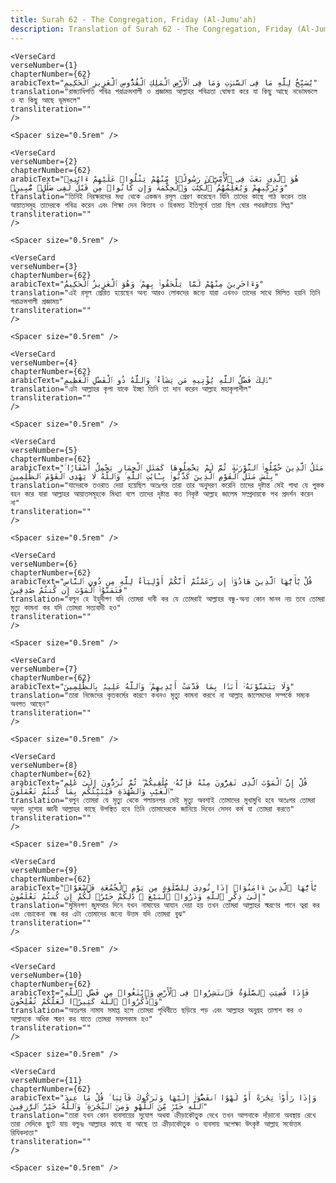 ```yaml
---
title: Surah 62 - The Congregation, Friday (Al-Jumu'ah)  
description: Translation of Surah 62 - The Congregation, Friday (Al-Jumu'ah) in Bangla
---
```







    <VerseCard 
    verseNumber={1}
    chapterNumber={62}
    arabicText="يُسَبِّحُ لِلَّهِ مَا فِى ٱلسَّمَٰوَٰتِ وَمَا فِى ٱلْأَرْضِ ٱلْمَلِكِ ٱلْقُدُّوسِ ٱلْعَزِيزِ ٱلْحَكِيمِ"
    translation="রাজ্যাধিপতি পবিত্র পরাক্রমশালী ও প্রজ্ঞাময় আল্লাহর পবিত্রতা ঘোষণা করে যা কিছু আছে নভোমন্ডলে ও যা কিছু আছে ভূমন্ডলে"
    transliteration=""
    />

    <Spacer size="0.5rem" />
                
    <VerseCard 
    verseNumber={2}
    chapterNumber={62}
    arabicText="هُوَ ٱلَّذِى بَعَثَ فِى ٱلْأُمِّيِّۦنَ رَسُولًۭا مِّنْهُمْ يَتْلُوا۟ عَلَيْهِمْ ءَايَٰتِهِۦ وَيُزَكِّيهِمْ وَيُعَلِّمُهُمُ ٱلْكِتَٰبَ وَٱلْحِكْمَةَ وَإِن كَانُوا۟ مِن قَبْلُ لَفِى ضَلَٰلٍۢ مُّبِينٍۢ"
    translation="তিনিই নিরক্ষরদের মধ্য থেকে একজন রসূল প্রেরণ করেছেন যিনি তাদের কাছে পাঠ করেন তার আয়াতসমূহ তাদেরকে পবিত্র করেন এবং শিক্ষা দেন কিতাব ও হিকমত ইতিপূর্বে তারা ছিল ঘোর পথভ্রষ্টতায় লিপ্ত"
    transliteration=""
    />

    <Spacer size="0.5rem" />
                
    <VerseCard 
    verseNumber={3}
    chapterNumber={62}
    arabicText="وَءَاخَرِينَ مِنْهُمْ لَمَّا يَلْحَقُوا۟ بِهِمْ ۚ وَهُوَ ٱلْعَزِيزُ ٱلْحَكِيمُ"
    translation="এই রসূল প্রেরিত হয়েছেন অন্য আরও লোকদের জন্যে যারা এখনও তাদের সাথে মিলিত হয়নি তিনি পরাক্রমশালী প্রজ্ঞাময়"
    transliteration=""
    />

    <Spacer size="0.5rem" />
                
    <VerseCard 
    verseNumber={4}
    chapterNumber={62}
    arabicText="ذَٰلِكَ فَضْلُ ٱللَّهِ يُؤْتِيهِ مَن يَشَآءُ ۚ وَٱللَّهُ ذُو ٱلْفَضْلِ ٱلْعَظِيمِ"
    translation="এটা আল্লাহর কৃপা যাকে ইচ্ছা তিনি তা দান করেন আল্লাহ মহাকৃপাশীল"
    transliteration=""
    />

    <Spacer size="0.5rem" />
                
    <VerseCard 
    verseNumber={5}
    chapterNumber={62}
    arabicText="مَثَلُ ٱلَّذِينَ حُمِّلُوا۟ ٱلتَّوْرَىٰةَ ثُمَّ لَمْ يَحْمِلُوهَا كَمَثَلِ ٱلْحِمَارِ يَحْمِلُ أَسْفَارًۢا ۚ بِئْسَ مَثَلُ ٱلْقَوْمِ ٱلَّذِينَ كَذَّبُوا۟ بِـَٔايَٰتِ ٱللَّهِ ۚ وَٱللَّهُ لَا يَهْدِى ٱلْقَوْمَ ٱلظَّٰلِمِينَ"
    translation="যাদেরকে তওরাত দেয়া হয়েছিল অতঃপর তারা তার অনুসরণ করেনি তাদের দৃষ্টান্ত সেই গাধা যে পুস্তক বহন করে যারা আল্লাহর আয়াতসমূহকে মিথ্যা বলে তাদের দৃষ্টান্ত কত নিকৃষ্ট আল্লাহ জালেম সম্প্রদায়কে পথ প্রদর্শন করেন না"
    transliteration=""
    />

    <Spacer size="0.5rem" />
                
    <VerseCard 
    verseNumber={6}
    chapterNumber={62}
    arabicText="قُلْ يَٰٓأَيُّهَا ٱلَّذِينَ هَادُوٓا۟ إِن زَعَمْتُمْ أَنَّكُمْ أَوْلِيَآءُ لِلَّهِ مِن دُونِ ٱلنَّاسِ فَتَمَنَّوُا۟ ٱلْمَوْتَ إِن كُنتُمْ صَٰدِقِينَ"
    translation="বলুন হে ইহুদীগণ যদি তোমরা দাবী কর যে তোমরাই আল্লাহর বন্ধু-অন্য কোন মানব নয় তবে তোমরা মৃত্যু কামনা কর যদি তোমরা সত্যবাদী হও"
    transliteration=""
    />

    <Spacer size="0.5rem" />
                
    <VerseCard 
    verseNumber={7}
    chapterNumber={62}
    arabicText="وَلَا يَتَمَنَّوْنَهُۥٓ أَبَدًۢا بِمَا قَدَّمَتْ أَيْدِيهِمْ ۚ وَٱللَّهُ عَلِيمٌۢ بِٱلظَّٰلِمِينَ"
    translation="তারা নিজেদের কৃতকর্মের কারণে কখনও মৃত্যু কামনা করবে না আল্লাহ জালেমদের সম্পর্কে সম্যক অবগত আছেন"
    transliteration=""
    />

    <Spacer size="0.5rem" />
                
    <VerseCard 
    verseNumber={8}
    chapterNumber={62}
    arabicText="قُلْ إِنَّ ٱلْمَوْتَ ٱلَّذِى تَفِرُّونَ مِنْهُ فَإِنَّهُۥ مُلَٰقِيكُمْ ۖ ثُمَّ تُرَدُّونَ إِلَىٰ عَٰلِمِ ٱلْغَيْبِ وَٱلشَّهَٰدَةِ فَيُنَبِّئُكُم بِمَا كُنتُمْ تَعْمَلُونَ"
    translation="বলুন তোমরা যে মৃত্যু থেকে পলায়নপর সেই মৃত্যু অবশ্যই তোমাদের মুখামুখি হবে অতঃপর তোমরা অদৃশ্য দৃশ্যের জ্ঞানী আল্লাহর কাছে উপস্থিত হবে তিনি তোমাদেরকে জানিয়ে দিবেন সেসব কর্ম যা তোমরা করতে"
    transliteration=""
    />

    <Spacer size="0.5rem" />
                
    <VerseCard 
    verseNumber={9}
    chapterNumber={62}
    arabicText="يَٰٓأَيُّهَا ٱلَّذِينَ ءَامَنُوٓا۟ إِذَا نُودِىَ لِلصَّلَوٰةِ مِن يَوْمِ ٱلْجُمُعَةِ فَٱسْعَوْا۟ إِلَىٰ ذِكْرِ ٱللَّهِ وَذَرُوا۟ ٱلْبَيْعَ ۚ ذَٰلِكُمْ خَيْرٌۭ لَّكُمْ إِن كُنتُمْ تَعْلَمُونَ"
    translation="মুমিনগণ জুমআর দিনে যখন নামাযের আযান দেয়া হয় তখন তোমরা আল্লাহর স্মরণের পানে ত্বরা কর এবং বেচাকেনা বন্ধ কর এটা তোমাদের জন্যে উত্তম যদি তোমরা বুঝ"
    transliteration=""
    />

    <Spacer size="0.5rem" />
                
    <VerseCard 
    verseNumber={10}
    chapterNumber={62}
    arabicText="فَإِذَا قُضِيَتِ ٱلصَّلَوٰةُ فَٱنتَشِرُوا۟ فِى ٱلْأَرْضِ وَٱبْتَغُوا۟ مِن فَضْلِ ٱللَّهِ وَٱذْكُرُوا۟ ٱللَّهَ كَثِيرًۭا لَّعَلَّكُمْ تُفْلِحُونَ"
    translation="অতঃপর নামায সমাপ্ত হলে তোমরা পৃথিবীতে ছড়িয়ে পড় এবং আল্লাহর অনুগ্রহ তালাশ কর ও আল্লাহকে অধিক স্মরণ কর যাতে তোমরা সফলকাম হও"
    transliteration=""
    />

    <Spacer size="0.5rem" />
                
    <VerseCard 
    verseNumber={11}
    chapterNumber={62}
    arabicText="وَإِذَا رَأَوْا۟ تِجَٰرَةً أَوْ لَهْوًا ٱنفَضُّوٓا۟ إِلَيْهَا وَتَرَكُوكَ قَآئِمًۭا ۚ قُلْ مَا عِندَ ٱللَّهِ خَيْرٌۭ مِّنَ ٱللَّهْوِ وَمِنَ ٱلتِّجَٰرَةِ ۚ وَٱللَّهُ خَيْرُ ٱلرَّٰزِقِينَ"
    translation="তারা যখন কোন ব্যবসায়ের সুযোগ অথবা ক্রীড়াকৌতুক দেখে তখন আপনাকে দাঁড়ানো অবস্থায় রেখে তারা সেদিকে ছুটে যায় বলুনঃ আল্লাহর কাছে যা আছে তা ক্রীড়াকৌতুক ও ব্যবসায় অপেক্ষা উৎকৃষ্ট আল্লাহ সর্বোত্তম রিযিকদাতা"
    transliteration=""
    />

    <Spacer size="0.5rem" />
                